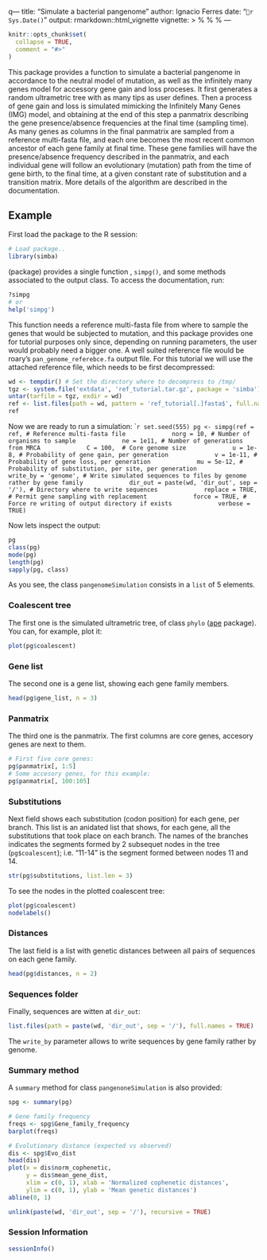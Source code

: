 q---
title: "Simulate a bacterial pangenome"
author: Ignacio Ferres
date: "`r Sys.Date()`"
output: rmarkdown::html_vignette
vignette: >
  %\VignetteIndexEntry{Simulate_a_bacterial_pangenome}
  %\VignetteEngine{knitr::rmarkdown}
  %\VignetteEncoding{UTF-8}
---

```r
knitr::opts_chunk$set(
  collapse = TRUE,
  comment = "#>"
)
```
This package provides a function to simulate a bacterial pangenome in accordance to the neutral model of mutation, as well as the infinitely many genes model for accessory gene gain and loss proceses. It first generates a random ultrametric tree with as many tips as user defines. Then a process of gene gain and loss is simulated mimicking the Infinitely Many Genes (IMG) model, and obtaining at the end of this step a panmatrix describing the gene presence/absence frequencies at the final time (sampling time). As many genes as columns in the final panmatrix are sampled from a reference multi-fasta file, and each one becomes the most recent common ancestor of each gene family at final time. These gene families will have the presence/absence frequency described in the panmatrix, and each individual gene will follow an evolutionary (mutation) path from the time of gene birth, to the final time, at a given constant rate of substitution and a transition matrix. More details of the algorithm are described in the documentation.

## Example

First load the package to the R session:


```r
# Load package..
library(simba)
```


(package) provides a single function , `simpg()`, and some methods associated to the output class. To access the documentation, run:
```r
?simpg
# or
help('simpg')
```

This function needs a reference multi-fasta file from where to sample the genes that would be subjected to mutation, and this package provides one for tutorial purposes only since, depending on running parameters, the user would probably need a bigger one. A well suited reference file would be roary's `pan_genome_referebce.fa` output file. For this tutorial we will use the attached reference file, which needs to be first decompressed:

```r
wd <- tempdir() # Set the directory where to decompress to /tmp/
tgz <- system.file('extdata', 'ref_tutorial.tar.gz', package = 'simba')
untar(tarfile = tgz, exdir = wd)
ref <- list.files(path = wd, pattern = 'ref_tutorial[.]fasta$', full.names = TRUE)
ref
```

Now we are ready to run a simulation:
````r
set.seed(555)
pg <- simpg(ref = ref, # Reference multi-fasta file
            norg = 10, # Number of organisms to sample
            ne = 1e11, # Number of generations from MRCA
            C = 100,  # Core genome size
            u = 1e-8, # Probability of gene gain, per generation
            v = 1e-11, # Probability of gene loss, per generation
            mu = 5e-12, # Probability of substitution, per site, per generation
            write_by = 'genome', # Write simulated sequences to files by genome rather by gene family
            dir_out = paste(wd, 'dir_out', sep = '/'), # Directory where to write sequences
            replace = TRUE, # Permit gene sampling with replacement
            force = TRUE, # Force re writing of output directory if exists
            verbose = TRUE)
```

Now lets inspect the output:

```r
pg
class(pg)
mode(pg)
length(pg)
sapply(pg, class)
```
As you see, the class `pangenomeSimulation` consists in a `list` of 5 elements. 

### Coalescent tree
The first one is the simulated ultrametric tree, of class `phylo` ([ape](https://cran.r-project.org/web/packages/ape/index.html) package). You can, for example, plot it:

```r
plot(pg$coalescent)
```

### Gene list
The second one is a gene list, showing each gene family members. 
```r
head(pg$gene_list, n = 3)
```

### Panmatrix
The third one is the panmatrix. The first columns are core genes, accesory genes are next to them.
```r
# First five core genes:
pg$panmatrix[, 1:5]
# Some accesory genes, for this example:
pg$panmatrix[, 100:105]
```

### Substitutions
Next field shows each substitution (codon position) for each gene, per branch. This list is an anidated list that shows, for each gene, all the substitutions that took place on each branch. The names of the branches indicates the segments formed by 2 subsequet nodes in the tree (`pg$coalescent`); i.e. "11-14" is the segment formed between nodes 11 and 14.
```r
str(pg$substitutions, list.len = 3)
```
To see the nodes in the plotted coalescent tree:
```r
plot(pg$coalescent)
nodelabels()
```

### Distances
The last field is a list with genetic distances between all pairs of sequences on each gene family.
```r
head(pg$distances, n = 2)
```

### Sequences folder
Finally, sequences are witten at `dir_out`:
```r
list.files(path = paste(wd, 'dir_out', sep = '/'), full.names = TRUE)
```
The `write_by` parameter allows to write sequences by gene family rather by genome.

### Summary method
A `summary` method for class `pangenoneSimulation` is also provided:

```r
spg <- summary(pg)

# Gene family frequency
freqs <- spg$Gene_family_frequency
barplot(freqs)

# Evolutionary distance (expected vs observed)
dis <- spg$Evo_dist
head(dis)
plot(x = dis$norm_cophenetic, 
     y = dis$mean_gene_dist, 
     xlim = c(0, 1), xlab = 'Normalized cophenetic distances',
     ylim = c(0, 1), ylab = 'Mean genetic distances')
abline(0, 1)
```


```r
unlink(paste(wd, 'dir_out', sep = '/'), recursive = TRUE)
```



### Session Information
```r
sessionInfo()
```
